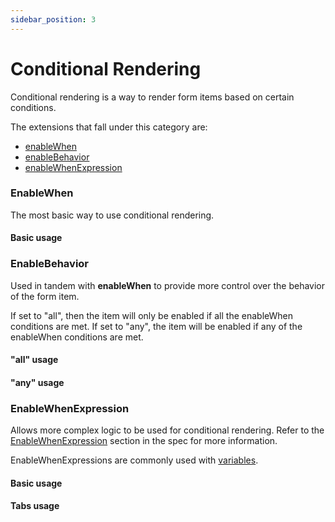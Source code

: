 ```yaml
---
sidebar_position: 3
---
```



# Conditional Rendering

Conditional rendering is a way to render form items based on certain conditions.

The extensions that fall under this category are:

- [enableWhen](http://hl7.org/fhir/uv/sdc/behavior.html#enableWhen)
- [enableBehavior](http://hl7.org/fhir/uv/sdc/behavior.html#enableBehavior)
- [enableWhenExpression](http://hl7.org/fhir/uv/sdc/expressions.html#enableWhenExpression)

### EnableWhen

The most basic way to use conditional rendering.

#### Basic usage

<IframeContainer storyId="sdc-9-1-4-form-behavior-other-control--enable-when" initialHeight={216} />

### EnableBehavior

Used in tandem with **enableWhen** to provide more control over the behavior of the form item.

If set to "all", then the item will only be enabled if all the enableWhen conditions are met. If set to "any", the item will be enabled if any of the enableWhen conditions are met.

#### "all" usage

<IframeContainer
  storyId="sdc-9-1-4-form-behavior-other-control--enable-behavior-all"
  initialHeight={120}
/>

#### "any" usage

<IframeContainer
  storyId="sdc-9-1-4-form-behavior-other-control--enable-behavior-any"
  initialHeight={284}
/>

### EnableWhenExpression

Allows more complex logic to be used for conditional rendering. Refer to the [EnableWhenExpression](http://hl7.org/fhir/uv/sdc/expressions.html#enableWhenExpression) section in the spec for more information.

EnableWhenExpressions are commonly used with [variables](http://hl7.org/fhir/uv/sdc/expressions.html#variable).

#### Basic usage

<IframeContainer
  storyId="sdc-9-1-4-form-behavior-other-control--enable-when-expression-simple"
  initialHeight={396}
/>

#### Tabs usage

<IframeContainer
  storyId="sdc-9-1-4-form-behavior-other-control--enable-when-expression-tabs"
  initialHeight={412}
/>
